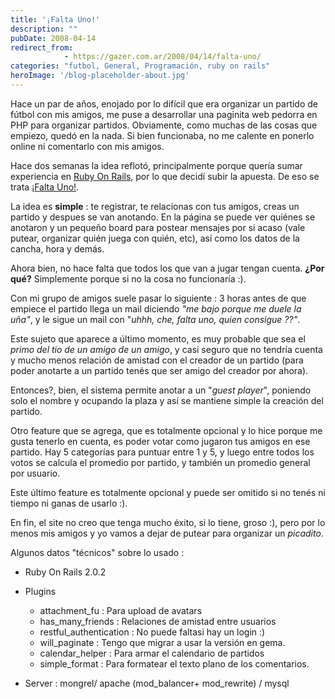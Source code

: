 ```yaml
---
title: '¡Falta Uno!'
description: ""
pubDate: 2008-04-14
redirect_from: 
            - https://gazer.com.ar/2008/04/14/falta-uno/
categories: "futbol, General, Programación, ruby on rails"
heroImage: '/blog-placeholder-about.jpg'
---
```

Hace un par de años, enojado por lo difícil que era organizar un partido de fútbol con mis amigos, me puse a desarrollar una paginita web pedorra en PHP para organizar partidos. Obviamente, como muchas de las cosas que empiezo, quedó en la nada. Si bien funcionaba, no me calente en ponerlo online ni comentarlo con mis amigos.

Hace dos semanas la idea reflotó, principalmente porque quería sumar experiencia en [Ruby On Rails](http://www.rubyonrails.org/), por lo que decidí subir la apuesta. De eso se trata ¡[Falta Uno!](http://www.falta-uno.com.ar).

La idea es **simple** : te registrar, te relacionas con tus amigos, creas un partido y despues se van anotando. En la página se puede ver quiénes se anotaron y un pequeño board para postear mensajes por si acaso (vale putear, organizar quién juega con quién, etc), así como los datos de la cancha, hora y demás.

Ahora bien, no hace falta que todos los que van a jugar tengan cuenta. **¿Por qué?** Simplemente porque si no la cosa no funcionaría :).

Con mi grupo de amigos suele pasar lo siguiente : 3 horas antes de que empiece el partido llega un mail diciendo _"me bajo porque me duele la uña"_, y le sigue un mail con "_uhhh, che, falta uno, quien consigue ??"_.

Este sujeto que aparece a último momento, es muy probable que sea el _primo del tio de un amigo de un amigo_, y casi seguro que no tendría cuenta y mucho menos relación de amistad con el creador de un partido (para poder anotarte a un partido tenés que ser amigo del creador por ahora).

Entonces?, bien, el sistema permite anotar a un "_guest player_", poniendo solo el nombre y ocupando la plaza y así se mantiene simple la creación del partido.

Otro feature que se agrega, que es totalmente opcional y lo hice porque me gusta tenerlo en cuenta, es poder votar como jugaron tus amigos en ese partido. Hay 5 categorías para puntuar entre 1 y 5, y luego entre todos los votos se calcula el promedio por partido, y también un promedio general por usuario.

Este último feature es totalmente opcional y puede ser omitido si no tenés ni tiempo ni ganas de usarlo :).

En fin, el site no creo que tenga mucho éxito, si lo tiene, groso :), pero por lo menos mis amigos y yo vamos a dejar de putear para organizar un _picadito_.

Algunos datos "técnicos" sobre lo usado :

- Ruby On Rails 2.0.2

- Plugins

  - attachment_fu : Para upload de avatars
  - has_many_friends : Relaciones de amistad entre usuarios
  - restful_authentication : No puede faltasi hay un login :)
  - will_paginate : Tengo que migrar a usar la versión en gema.
  - calendar_helper : Para armar el calendario de partidos
  - simple_format : Para formatear el texto plano de los comentarios.

- Server : mongrel/ apache (mod_balancer+ mod_rewrite) / mysql
